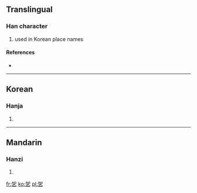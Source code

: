==Translingual==

===Han character===
{{Han char|rn=5|rad=乙|as=05|sn=6|four=|canj=大口弓 (KRN)}}

# used in Korean place names

====References====
* {{Han ref|kx=0084.141|dkj=00185|dj=0171.160|hdz=10053.111|uh=4E6B|ud=20075}}

----

==Korean==

===Hanja===
{{ko-hanja|hangeul=갈|rv=gal|mr=kal}}

# {{defn|Korean|sort=乙05}}

----

==Mandarin==

===Hanzi===
{{cmn-hanzi|pin=[[jiā]] ([[jia1]])|wg=chia<sup>1</sup>}}

# {{defn|Mandarin|sort=乙05}}

[[fr:乫]]
[[ko:乫]]
[[pl:乫]]